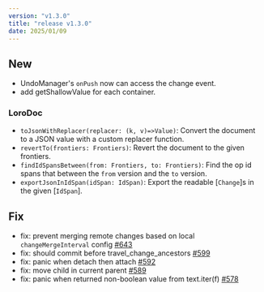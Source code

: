 ```yaml
---
version: "v1.3.0"
title: "release v1.3.0"
date: 2025/01/09
---
```


## New

- UndoManager's `onPush` now can access the change event.
- add getShallowValue for each container.

### LoroDoc

- `toJsonWithReplacer(replacer: (k, v)=>Value)`: Convert the document to a JSON value with a custom replacer function.
- `revertTo(frontiers: Frontiers)`: Revert the document to the given frontiers.
- `findIdSpansBetween(from: Frontiers, to: Frontiers)`: Find the op id spans that between the `from` version and the `to` version.
- `exportJsonInIdSpan(idSpan: IdSpan)`: Export the readable [`Change`]s in the given [`IdSpan`].

## Fix

- fix: prevent merging remote changes based on local `changeMergeInterval` config [#643](https://github.com/loro-dev/loro/pull/643)
- fix: should commit before travel_change_ancestors [#599](https://github.com/loro-dev/loro/pull/599)
- fix: panic when detach then attach [#592](https://github.com/loro-dev/loro/pull/592)
- fix: move child in current parent [#589](https://github.com/loro-dev/loro/pull/589)
- fix: panic when returned non-boolean value from text.iter(f) [#578](https://github.com/loro-dev/loro/pull/578)